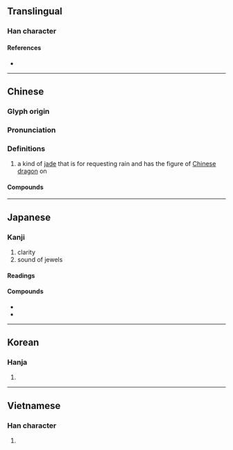 {{also|珑}}
{{character info}}
==Translingual==

===Han character===
{{Han char|rn=96|rad=玉|as=16|sn=20|four=11111|canj=MGYBP|ids=⿰𤣩龍}}

====References====
* {{Han ref|kx=0745.110|dkj=21340|dj=1153.220|hdz=21145.210|uh=74CF|ud=29903|bh=C46E|bd=50286}}

----

==Chinese==
{{zh-forms|s=珑|alt=𪚝}}

===Glyph origin===
{{Han etym}}

===Pronunciation===
{{zh-pron
|m=lóng
|c=lung4
|mn=lông/tw:long
|mc=y
|oc=y
|cat=
}}

===Definitions===
{{zh-hanzi}}

# a kind of [[jade]] that is for requesting rain and has the figure of [[Chinese dragon]] on

====Compounds====
{{zh-der|八面玲瓏|剔透玲瓏|四面玲瓏|嬌小玲瓏|小巧玲瓏|玲瓏|玲瓏剔透|璁瓏|瓏玲|瓏璁|瓏瓏}}

----

==Japanese==

===Kanji===
{{ja-kanji|grade=uc|rs=玉+16}}

# clarity
# sound of jewels

====Readings====
{{ja-readings
|goon=る
|kanon=ろう
}}

====Compounds====
* {{ja-r|八面玲瓏|はちめん れいろう}}
* {{ja-r|玲瓏|れいろう}}

----

==Korean==

===Hanja===
{{ko-hanja|hangeul=[[롱]]>[[농]]|eumhun=|rv=rong>nong|mr=rong>nong|y=long>nong}}

# {{rfdef|ko|sort=玉16}}

----

==Vietnamese==

===Han character===
{{vi-hantu|[[lung]], [[long]]|rs=玉16}}

# {{rfdef|vi|sort=玉16}}